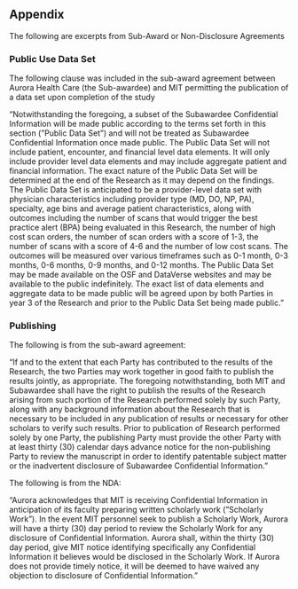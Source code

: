 ## Appendix {-}

The following are excerpts from Sub-Award or Non-Disclosure Agreements

### Public Use Data Set {-}

The following clause was included in the sub-award agreement between Aurora Health Care (the Sub-awardee) and MIT permitting the publication of a data set upon completion of the study

"Notwithstanding the foregoing, a subset of the Subawardee Confidential Information will be made public according to the terms set forth in this section ("Public Data Set") and will not be treated as Subawardee Confidential Information once made public. The Public Data Set will not include patient, encounter, and financial level data elements. It will only include provider level data elements and may include aggregate patient and financial information. The exact nature of the Public Data Set will be determined at the end of the Research as it may depend on the findings. The Public Data Set is anticipated to be a provider-level data set with physician characteristics including provider type (MD, DO, NP, PA), specialty, age bins and average patient characteristics, along with outcomes including the number of scans that would trigger the best practice alert (BPA) being evaluated in this Research, the number of high cost scan orders, the number of scan orders with a score of 1-3, the number of scans with a score of 4-6 and the number of low cost scans. The outcomes will be measured over various timeframes such as 0-1 month, 0-3 months, 0-6 months, 0-9 months, and 0-12 months. The Public Data Set may be made available on the OSF and DataVerse websites and may be available to the public indefinitely. The exact list of data elements and aggregate data to be made public will be agreed upon by both Parties in year 3 of the Research and prior to the Public Data Set being made public."

### Publishing {-}

The following is from the sub-award agreement:

"If and to the extent that each Party has contributed to the results of the Research, the two Parties may work together in good faith to publish the results jointly, as appropriate. The foregoing notwithstanding, both MIT and Subawardee shall have the right to publish the results of the Research arising from such portion of the Research performed solely by such Party, along with any background information about the Research that is necessary to be included in any publication of results or necessary for other scholars to verify such results. Prior to publication of Research performed solely by one Party, the publishing Party must provide the other Party with at least thirty (30) calendar days advance notice for the non-publishing Party to review the manuscript in order to identify patentable subject matter or the inadvertent disclosure of Subawardee Confidential Information."

The following is from the NDA:

"Aurora acknowledges that MIT is receiving Confidential Information in anticipation of its faculty preparing written scholarly work ("Scholarly Work"). In the event MIT personnel seek to publish a Scholarly Work, Aurora will have a thirty (30) day period to review the Scholarly Work for any disclosure of Confidential Information. Aurora shall, within the thirty (30) day period, give MIT notice identifying specifically any Confidential Information it believes would be disclosed in the Scholarly Work. If Aurora does not provide timely notice, it will be deemed to have waived any objection to disclosure of Confidential Information."


